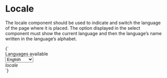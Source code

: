 
<Meta title="Patterns/Locale" />

# Locale

The locale component should be used to indicate and switch the language of the page where it is placed. The option
displayed in the select component must show the current language and then the language’s name written in the language’s
alphabet.

<Preview>
  <Story name="Default" height="64px" parameters={{
    design: figmaConfig('753%3A0')
  }}>{`
    <div class="locale">
      Languages available
      <div class="control has-icons-left">
        <div class="select">
          <select>
            <option disabled>Select</option>
            <option selected>English</option>
            <option>le Français</option>
            <option>日本語</option>
            <option>Русский</option>
            <option>Español</option>
          </select>
        </div>
        <div class="icon globe is-small is-left ">
            <i class="icon globe ">locale</i>
        </div>
      </div>
    </div>
  `}</Story>
</Preview>
